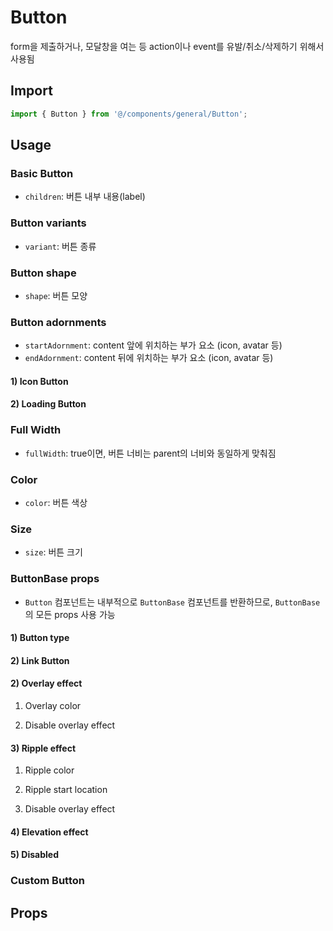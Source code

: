 
<Meta of={ButtonStories} />

# Button

form을 제출하거나, 모달창을 여는 등 action이나 event를 유발/취소/삭제하기 위해서 사용됨

## Import

```js
import { Button } from '@/components/general/Button';
```

## Usage

### Basic Button

- `children`: 버튼 내부 내용(label)

<Canvas of={ButtonStories.BasicButton} />

### Button variants

- `variant`: 버튼 종류

<Canvas of={ButtonStories.ButtonVariant} />

### Button shape

- `shape`: 버튼 모양

<Canvas of={ButtonStories.ButtonShape} />

### Button adornments

- `startAdornment`: content 앞에 위치하는 부가 요소 (icon, avatar 등)
- `endAdornment`: content 뒤에 위치하는 부가 요소 (icon, avatar 등)

#### 1) Icon Button

<Canvas of={ButtonStories.IconButton} />

#### 2) Loading Button

<Canvas of={ButtonStories.LoadingButton} />

### Full Width

- `fullWidth`: true이면, 버튼 너비는 parent의 너비와 동일하게 맞춰짐

<Canvas of={ButtonStories.FullWidth} />

### Color

- `color`: 버튼 색상

<Canvas of={ButtonStories.Color} />

### Size

- `size`: 버튼 크기

<Canvas of={ButtonStories.Size} />

### ButtonBase props

- `Button` 컴포넌트는 내부적으로 `ButtonBase` 컴포넌트를 반환하므로, `ButtonBase`의 모든 props 사용 가능

#### 1) Button type

<Canvas of={ButtonStories.ButtonType} />

#### 2) Link Button

<Canvas of={ButtonStories.LinkButton} />

#### 2) Overlay effect

1. Overlay color

<Canvas of={ButtonStories.OverlayColor} />

2. Disable overlay effect

<Canvas of={ButtonStories.DisableOverlay} />

#### 3) Ripple effect

1. Ripple color

<Canvas of={ButtonStories.RippleColor} />

2. Ripple start location

<Canvas of={ButtonStories.RippleLocation} />

3. Disable overlay effect

<Canvas of={ButtonStories.DisableRipple} />

#### 4) Elevation effect

<Canvas of={ButtonStories.Elevation} />

#### 5) Disabled

<Canvas of={ButtonStories.Disabled} />

### Custom Button

<Canvas of={ButtonStories.CustomButton} />

## Props

<ArgTypes of={ButtonStories} sort="alpha" />
